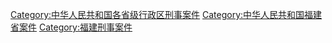 [[Category:中华人民共和国各省级行政区刑事案件|Category:中华人民共和国各省级行政区刑事案件]]
[[Category:中华人民共和国福建省案件|Category:中华人民共和国福建省案件]]
[[Category:福建刑事案件|Category:福建刑事案件]]